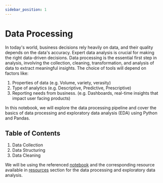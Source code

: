 ```yaml
---
sidebar_position: 1
---
```


# Data Processing

In today's world, business decisions rely heavily on data, and their quality depends on the data's accuracy. Expert data analysis is crucial for making the right data-driven decisions.
Data processing is the essential first step in analysis, involving the collection, cleaning, transformation, and analysis of data to extract meaningful insights.
The choice of tools will depend on factors like:
1. Properties of data (e.g. Volume, variety, verasity)
2. Type of analytics (e.g. Descriptive, Predictive, Prescriptive)
3. Reporting needs from business. (e.g. Dashboards, real-time insights that impact user facing products)

In this notebook, we will explore the data processing pipeline and cover the basics of data processing and exploratory data analysis (EDA) using Python and Pandas.

## Table of Contents
1. Data Collection 
2. Data Structuring
3. Data Cleaning

We will be using the referenced [notebook](https://github.com/Data-Navigators/data-navigators.github.io/blob/main/docs/data-processing/Python/Exercise.ipynb) 
and the corresponding resource available in [resources](https://github.com/Data-Navigators/data-navigators.github.io/tree/main/docs/data-processing/Python/resources) section for the data processing and exploratory data analysis.